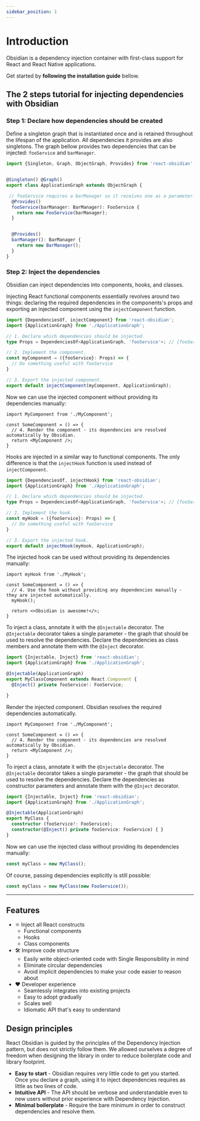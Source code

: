 ```yaml
---
sidebar_position: 1
---
```




# Introduction

Obsidian is a dependency injection container with first-class support for React and React Native applications.

Get started by **following the installation guide** bellow.
<!-- Or **try Obsidian immediately** in the **[Online Playground](https://docusaurus.new)**. -->

## The 2 steps tutorial for injecting dependencies with Obsidian

### Step 1: Declare how dependencies should be created

Define a singleton graph that is instantiated once and is retained throughout the lifespan of the application. All dependencies it provides are also singletons. The graph bellow provides two dependencies that can be injected: `fooService` and `barManager`.
```ts title="A singleton graph that provides two dependencies"
import {Singleton, Graph, ObjectGraph, Provides} from 'react-obsidian';


@Singleton() @Graph()
export class ApplicationGraph extends ObjectGraph {

 // fooService requires a barManager so it receives one as a parameter.
  @Provides()
  fooService(barManager: BarManager): FooService {
    return new FooService(barManager);
  }


  @Provides()
  barManager(): BarManager {
    return new BarManager();
  }
}
```

### Step 2: Inject the dependencies
Obsidian can inject dependencies into components, hooks, and classes.



<Tabs>
  <TabItem value="functionalComponent" label="Functional component injection" default>

Injecting React functional components essentially revolves around two things: declaring the required dependencies in the components's props and exporting an injected component using the `injectComponent` function.

```ts title="MyComponent.tsx"
import {DependenciesOf, injectComponent} from 'react-obsidian';
import {ApplicationGraph} from './ApplicationGraph';

// 1. Declare which dependencies should be injected.
type Props = DependenciesOf<ApplicationGraph, 'fooService'>; // {fooService: FooService}

// 2. Implement the component.
const myComponent = ({fooService}: Props) => {
  // Do something useful with fooService
}

// 3. Export the injected component.
export default injectComponent(myComponent, ApplicationGraph);
```

Now we can use the injected component without providing its dependencies manually:
```tsx title="SomeComponent.tsx"
import MyComponent from './MyComponent';

const SomeComponent = () => {
  // 4. Render the component - its dependencies are resolved automatically by Obsidian.
  return <MyComponent />;
}
```
  </TabItem>
  <TabItem value="hook" label="Hook injection">

Hooks are injected in a similar way to functional components. The only difference is that the `injectHook` function is used instead of `injectComponent`.

```ts title="MyHook.ts"
import {DependenciesOf, injectHook} from 'react-obsidian';
import {ApplicationGraph} from './ApplicationGraph';

// 1. Declare which dependencies should be injected.
type Props = DependenciesOf<ApplicationGraph, 'fooService'>; // {fooService: FooService}

// 2. Implement the hook.
const myHook = ({fooService}: Props) => {
  // Do something useful with fooService
}

// 3. Export the injected hook.
export default injectHook(myHook, ApplicationGraph);
```

The injected hook can be used without providing its dependencies manually:
```tsx title="SomeComponent.tsx"
import myHook from './MyHook';

const SomeComponent = () => {
  // 4. Use the hook without providing any dependencies manually - they are injected automatically.
  myHook();

  return <>Obsidian is awesome!</>;
}
```
  </TabItem>  
  <TabItem value="classComponent" label="Class component injection">

To inject a class, annotate it with the `@Injectable` decorator. The `@Injectable` decorator takes a single parameter - the graph that should be used to resolve the dependencies. Declare the dependencies as class members and annotate them with the `@Inject` decorator.

```ts title="MyComponent.tsx"
import {Injectable, Inject} from 'react-obsidian';
import {ApplicationGraph} from './ApplicationGraph';

@Injectable(ApplicationGraph)
export MyClassComponent extends React.Component {
  @Inject() private fooService!: FooService;

}
```

Render the injected component. Obsidian resolves the required dependencies automatically.
```tsx title="SomeComponent.tsx"
import MyComponent from './MyComponent';

const SomeComponent = () => {
  // 4. Render the component - its dependencies are resolved automatically by Obsidian.
  return <MyComponent />;
}
```

  </TabItem>
  <TabItem value="class" label="Class constructor injection">

To inject a class, annotate it with the `@Injectable` decorator. The `@Injectable` decorator takes a single parameter - the graph that should be used to resolve the dependencies.
Declare the dependencies as constructor parameters and annotate them with the `@Inject` decorator.

```ts title="MyClass.tsx"
import {Injectable, Inject} from 'react-obsidian';
import {ApplicationGraph} from './ApplicationGraph';

@Injectable(ApplicationGraph)
export MyClass {
  constructor (fooService?: FooService);
  constructor(@Inject() private fooService: FooService) { }
}
```

Now we can use the injected class without providing its dependencies manually:
```ts
const myClass = new MyClass();
```

Of course, passing dependencies explicitly is still possible:
```ts
const myClass = new MyClass(new FooService());
```

  </TabItem>
</Tabs>

___

## Features

* ⚛️ Inject all React constructs
  * Functional components
  * Hooks
  * Class components
* 🛠 Improve code structure
  * Easily write object-oriented code with Single Responsibility in mind
  * Eliminate circular dependencies
  * Avoid implicit dependencies to make your code easier to reason about
* ❤️ Developer experience
  * Seamlessly integrates into existing projects
  * Easy to adopt gradually
  * Scales well
  * Idiomatic API that's easy to understand

## Design principles

React Obsidian is guided by the principles of the Dependency Injection pattern, but does not strictly follow them. We allowed ourselves a degree of freedom when designing the library in order to reduce boilerplate code and library footprint.

* **Easy to start** - Obsidian requires very little code to get you started. Once you declare a graph, using it to inject dependencies requires as little as two lines of code.
* **Intuitive API** - The API should be verbose and understandable even to new users without prior experience with Dependency Injection.
* **Minimal boilerplate** - Require the bare minimum in order to construct dependencies and resolve them. 

<!-- ## Comparison with other libraries -->
